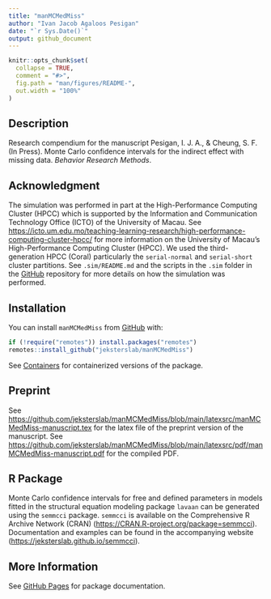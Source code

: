 ```yaml
---
title: "manMCMedMiss"
author: "Ivan Jacob Agaloos Pesigan"
date: "`r Sys.Date()`"
output: github_document
---
```


<!-- README.md is generated from README.Rmd. Please edit that file -->

```r
knitr::opts_chunk$set(
  collapse = TRUE,
  comment = "#>",
  fig.path = "man/figures/README-",
  out.width = "100%"
)
```

## Description

Research compendium for the manuscript
Pesigan, I. J. A., & Cheung, S. F. (In Press).
Monte Carlo confidence intervals for the indirect effect with missing data.
*Behavior Research Methods*.

## Acknowledgment

The simulation was performed in part
at the High-Performance Computing Cluster (HPCC)
which is supported by
the Information and Communication Technology Office (ICTO)
of the University of Macau.
See
[https://icto.um.edu.mo/teaching-learning-research/high-performance-computing-cluster-hpcc/](https://icto.um.edu.mo/teaching-learning-research/high-performance-computing-cluster-hpcc/)
for more information on the University of Macau's High-Performance Computing Cluster (HPCC).
We used the third-generation HPCC (Coral)
particularly the `serial-normal` and `serial-short` cluster partitions.
See `.sim/README.md` and the scripts in the `.sim` folder in the [GitHub](https://github.com/jeksterslab/manMCMedMiss) repository for more details on how the simulation was performed.

## Installation

You can install `manMCMedMiss` from
[GitHub](https://github.com/jeksterslab/manMCMedMiss) with:

```r
if (!require("remotes")) install.packages("remotes")
remotes::install_github("jeksterslab/manMCMedMiss")
```

See [Containers](https://jeksterslab.github.io/manMCMedMiss/articles/containers.html)
for containerized versions of the package.

## Preprint

See [https://github.com/jeksterslab/manMCMedMiss/blob/main/latexsrc/manMCMedMiss-manuscript.tex](https://github.com/jeksterslab/manMCMedMiss/blob/main/latexsrc/manMCMedMiss-manuscript.tex) for the latex file of the preprint version of the manuscript.
See [https://github.com/jeksterslab/manMCMedMiss/blob/main/latexsrc/pdf/manMCMedMiss-manuscript.pdf](https://github.com/jeksterslab/manMCMedMiss/blob/main/latexsrc/pdf/manMCMedMiss-manuscript.pdf) for the compiled PDF.

## R Package

Monte Carlo confidence intervals for free and defined parameters
in models fitted in the structural equation modeling package `lavaan`
can be generated using the `semmcci` package.
`semmcci` is available on the Comprehensive R Archive Network (CRAN)
([https://CRAN.R-project.org/package=semmcci](https://CRAN.R-project.org/package=semmcci)).
Documentation and examples can be found
in the accompanying website
([https://jeksterslab.github.io/semmcci](https://jeksterslab.github.io/semmcci)).

## More Information

See
[GitHub Pages](https://jeksterslab.github.io/manMCMedMiss/index.html)
for package documentation.

